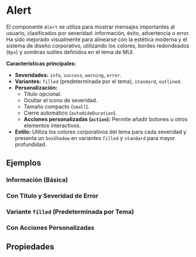 
<Meta of={Stories} />

# Alert

El componente `Alert` se utiliza para mostrar mensajes importantes al usuario, clasificados por severidad: información, éxito, advertencia o error. Ha sido mejorado visualmente para alinearse con la estética moderna y el sistema de diseño corporativo, utilizando los colores, bordes redondeados (`8px`) y sombras sutiles definidos en el tema de MUI.

**Características principales:**

- **Severidades:** `info`, `success`, `warning`, `error`.
- **Variantes:** `filled` (predeterminada por el tema), `standard`, `outlined`.
- **Personalización:**
    - Título opcional.
    - Ocultar el icono de severidad.
    - Tamaño compacto (`small`).
    - Cierre automático (`autoHideDuration`).
    - **Acciones personalizadas (`action`):** Permite añadir botones u otros elementos interactivos.
- **Estilo:** Utiliza los colores corporativos del tema para cada severidad y presenta un `boxShadow` en variantes `filled` y `standard` para mayor profundidad.

## Ejemplos

### Información (Básica)
<Story id="atoms-alert--info" />

### Con Título y Severidad de Error
<Story id="atoms-alert--with-title" />

### Variante `filled` (Predeterminada por Tema)
<Story id="atoms-alert--filled" />

### Con Acciones Personalizadas
<Story id="atoms-alert--with-action" />

## Propiedades

<ArgsTable of={Alert} />
